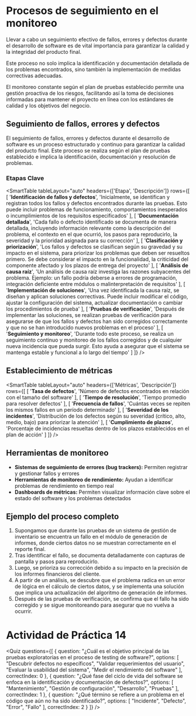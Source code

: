 # Procesos de seguimiento en el monitoreo

Llevar a cabo un seguimiento efectivo de fallos, errores y defectos durante el desarrollo de software es de vital importancia para garantizar la calidad y la integridad del producto final. 

Este proceso no solo implica la identificación y documentación detallada de los problemas encontrados, sino también la implementación de medidas correctivas adecuadas. 

El monitoreo constante según el plan de pruebas establecido permite una gestión proactiva de los riesgos, facilitando así la toma de decisiones informadas para mantener el proyecto en línea con los estándares de calidad y los objetivos del negocio.

## Seguimiento de fallos, errores y defectos
El seguimiento de fallos, errores y defectos durante el desarrollo de software es un proceso estructurado y continuo para garantizar la calidad del producto final. Este proceso se realiza según el plan de pruebas establecido e implica la identificación, documentación y resolución de problemas.

### Etapas Clave

<SmartTable
	tableLayout="auto"
	headers={['Etapa', 'Descripción']}
	rows={[
		[
			'**Identificación de fallos y defectos**',
			'Inicialmente, se identifican y registran todos los fallos y defectos encontrados durante las pruebas. Esto puede incluir problemas de funcionamiento, comportamientos inesperados o incumplimientos de los requisitos especificados'
		],
		[
			'**Documentación detallada**',
			'Cada fallo o defecto identificado se documenta de manera detallada, incluyendo información relevante como la descripción del problema, el contexto en el que ocurrió, los pasos para reproducirlo, la severidad y la prioridad asignada para su corrección'
		],
		[
			'**Clasificación y priorización**',
			'Los fallos y defectos se clasifican según su gravedad y su impacto en el sistema, para priorizar los problemas que deben ser resueltos primero. Se debe considerar el impacto en la funcionalidad, la criticidad del componente afectado y los plazos de entrega del proyecto'
		],
		[
			'**Análisis de causa raíz**',
			'Un análisis de causa raíz investiga las razones subyacentes del problema. Ejemplo: un fallo podría deberse a errores de programación, integración deficiente entre módulos o malinterpretación de requisitos'
		],
		[
			'**Implementación de soluciones**',
			'Una vez identificada la causa raíz, se diseñan y aplican soluciones correctivas. Puede incluir modificar el código, ajustar la configuración del sistema, actualizar documentación o cambiar los procedimientos de prueba'
		],
		[
			'**Pruebas de verificación**',
			'Después de implementar las soluciones, se realizan pruebas de verificación para asegurarse de que los fallos y defectos han sido corregidos correctamente y que no se han introducido nuevos problemas en el proceso'
		],
		[
			'**Seguimiento y monitoreo**',
			'Durante todo este proceso, se realiza un seguimiento continuo y monitoreo de los fallos corregidos y de cualquier nueva incidencia que pueda surgir. Esto ayuda a asegurar que el sistema se mantenga estable y funcional a lo largo del tiempo'
		]
	]}
/>

## Establecimiento de métricas

<SmartTable
	tableLayout="auto"
	headers={['Métricas', 'Descripción']}
	rows={[
		[
			'**Tasa de defectos**',
			'Número de defectos encontrados en relación con el tamaño del software'
		],
		[
			'**Tiempo de resolución**',
			'Tiempo promedio para resolver defectos'
		],
		[
			'**Frecuencia de fallos**',
			'Cuántas veces se repiten los mismos fallos en un período determinado'
		],
		[
			'**Severidad de los incidentes**',
			'Distribución de los defectos según su severidad (crítico, alto, medio, bajo) para priorizar la atención'
		],
		[
			'**Cumplimiento de plazos**',
			'Porcentaje de incidencias resueltas dentro de los plazos establecidos en el plan de acción'
		]
	]}
/>

## Herramientas de monitoreo
- **Sistemas de seguimiento de errores (bug trackers):** Permiten registrar y gestionar fallos y errores
- **Herramientas de monitoreo de rendimiento:** Ayudan a identificar problemas de rendimiento en tiempo real
- **Dashboards de métricas:** Permiten visualizar información clave sobre el estado del software y los problemas detectados

## Ejemplo del proceso completo

1. Supongamos que durante las pruebas de un sistema de gestión de inventario se encuentra un fallo en el módulo de generación de informes, donde ciertos datos no se muestran correctamente en el reporte final. 
2. Tras identificar el fallo, se documenta detalladamente con capturas de pantalla y pasos para reproducirlo.
3. Luego, se prioriza su corrección debido a su impacto en la precisión de los informes financieros del cliente.
4. A partir de un análisis, se descubre que el problema radica en un error de lógica en el cálculo de ciertos datos, y se implementa una solución que implica una actualización del algoritmo de generación de informes.
5. Después de las pruebas de verificación, se confirma que el fallo ha sido corregido y se sigue monitoreando para asegurar que no vuelva a ocurrir.

# Actividad de Práctica 14

<Quiz questions={[
	{
		question: "¿Cuál es el objetivo principal de las pruebas exploratorias en el proceso de testing de software?",
		options: [
			"Descubrir defectos no específicos",
			"Validar requerimientos del usuario",
			"Evaluar la usabilidad del sistema",
			"Medir el rendimiento del software"
		],
		correctIndex: 0
	},
    {
		question: "¿Qué fase del ciclo de vida del software se enfoca en la identificación y documentación de defectos?",
		options: [
			"Mantenimiento",
			"Gestión de configuración",
			"Desarrollo",
			"Pruebas"
		],
		correctIndex: 1
	},
    {
		question: "¿Qué término se refiere a un problema en el código que aún no ha sido identificado?",
		options: [
			"Incidente",
			"Defecto",
			"Error",
			"Fallo"
		],
		correctIndex: 2
	}
]} />